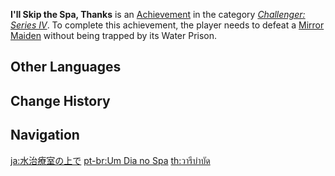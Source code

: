 {{Achievement Infobox
|title        = 
|id           = 82096
|order id     = 2096
|category     = Challenger: Series IV
|description  = Defeat a [[Mirror Maiden]] without being trapped by its Water Prison.
|requirements = 
|primogems    = 5
|tracking     = 
|topic        = Mirror Maiden
}}
'''I'll Skip the Spa, Thanks''' is an [[Achievement]] in the category ''[[Challenger: Series IV]]''. To complete this achievement, the player needs to defeat a [[Mirror Maiden]] without being trapped by its Water Prison.
<!--
==Trivia==

==Video Guides==
{{EVT
|video1   = 
|caption1 = 
}}
-->
==Other Languages==
{{Other Languages
|en      = I'll Skip the Spa, Thanks
|zhs     = 飞越水疗馆
|zhs_rm  = Fēiyuè Shuǐliáo-guǎn
|zht     = 飛越水療館
|zht_rm  = Fēiyuè Shuǐliáo-guǎn
|zh_tl   = Flying Over the {{w|Hydrotherapy}} Chamber
|ja      = 水治療室の上で
|ja_rm   = Suichiryou-shitsu no Ue de{{Assumed}}
|ja_tl   = Above the Hydrotherapy Chamber
|ko      = 스파는 됐어요
|ko_rm   = Seupaneun Dwaesseoyo
|ko_tl   = No Spa Please
|es      = Hidroterapia
|es_tl   = Hydrotherapy
|fr      = Hydrothérapie
|fr_tl   = Hydrotherapy
|ru      = Водная терапия
|ru_tl   = Hydrotherapy
|th      = วารีบำบัด
|th_rm   = 
|th_tl   = 
|vi      = Bay Qua Spa Thủy Liệu
|vi_tl   = 
|de      = Einer flog über das Spa
|de_tl   = One Flew Over the Spa
|de_note = A reference to "One Flew Over the Cuckoo's Nest"
|id      = Hidroterapi
|id_tl   = Hydrotherapy
|pt      = Um Dia no Spa
|pt_tl   = 
|tr      = Spa Havasında Değilim, Teşekkürler
|tr_tl   = 
|it      = Oggi salto l'idromassaggio, grazie
|it_tl   = 
}}

==Change History==
{{Change History|2.0}}
<!--
==References==
{{Reflist}}
-->
==Navigation==
{{Achievement Navbox|Challenger: Series IV}}

[[ja:水治療室の上で]]
[[pt-br:Um Dia no Spa]]
[[th:วารีบำบัด]]